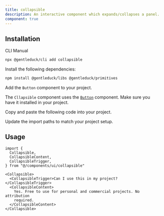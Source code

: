 ```yaml
---
title: collapsible
description: An interactive component which expands/collapses a panel.
component: true
---
```


<ComponentPreview
  name="collapsible-1"
  description="A collapsible component."
/>

## Installation

<Tabs defaultValue="cli">

<TabsList>
  <TabsTrigger value="cli">CLI</TabsTrigger>
  <TabsTrigger value="manual">Manual</TabsTrigger>
</TabsList>
<TabsContent value="cli">

```bash
npx @gentleduck/cli add collapsible
```

</TabsContent>

<TabsContent value="manual">

<Steps>

<Step>Install the following dependencies:</Step>

```bash
npm install @gentleduck/libs @gentleduck/primitives 
```

<Step>Add the `Button` component to your project.</Step>

The `Cllapsible` component uses the [`Button`](/docs/components/button) component. Make sure you have it installed in your project.

<Step>Copy and paste the following code into your project.</Step>

<ComponentSource name="collapsible" />

<Step>Update the import paths to match your project setup.</Step>

</Steps>

</TabsContent>

</Tabs>

## Usage

```tsx showLineNumbers
import {
  Collapsible,
  CollapsibleContent,
  CollapsibleTrigger,
} from "@/components/ui/collapsible"
```

```tsx showLineNumbers
<Collapsible>
  <CollapsibleTrigger>Can I use this in my project?</CollapsibleTrigger>
  <CollapsibleContent>
    Yes. Free to use for personal and commercial projects. No attribution
    required.
  </CollapsibleContent>
</Collapsible>
```
